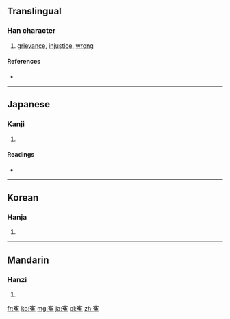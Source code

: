 {{also|冤}}
==Translingual==

===Han character===
{{Han char|rn=40|rad=宀|as=08|sn=11|four=|canj=十弓日戈 (JNAI)}}

# [[grievance]], [[injustice]], [[wrong]]

====References====
* {{Han ref|kx=0288.030|dkj=07202|dj=0569.070|hdz=20940.030|uh=5BC3|ud=23491}}

----

==Japanese==

===Kanji===
{{ja-kanji|grade=|rs=宀08}}

# {{defn|Japanese|sort=宀08}}

====Readings====
* {{ja-readings|on=[[えん]] (en)|kun=[[かがむ]] (kagamu), [[ぬれぎぬ]] (nureginu)}}

----

==Korean==

===Hanja===
{{ko-hanja|hangeul=원|rv=won|mr=wŏn}}

# {{defn|Korean|sort=宀08}}

----

==Mandarin==

===Hanzi===
{{cmn-hanzi|pin=[[yuān]] ([[yuan1]])|wg=yüan<sup>1</sup>}}

# {{defn|Mandarin|sort=宀08}}

[[fr:寃]]
[[ko:寃]]
[[mg:寃]]
[[ja:寃]]
[[pl:寃]]
[[zh:寃]]